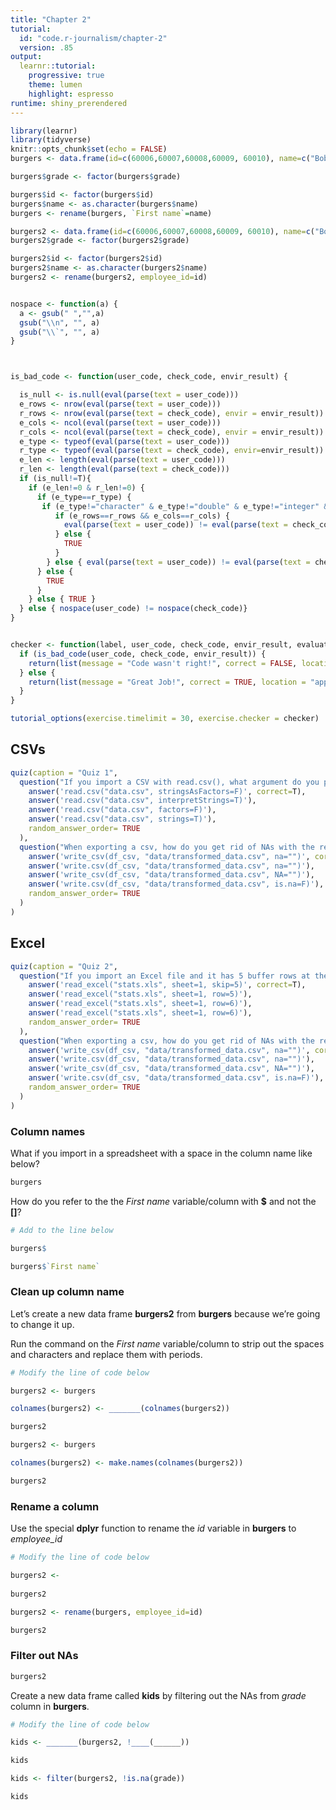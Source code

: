 ```yaml
---
title: "Chapter 2"
tutorial:
  id: "code.r-journalism/chapter-2"
  version: .85
output:
  learnr::tutorial:
    progressive: true
    theme: lumen
    highlight: espresso
runtime: shiny_prerendered
---
```




```r
library(learnr)
library(tidyverse)
knitr::opts_chunk$set(echo = FALSE)
burgers <- data.frame(id=c(60006,60007,60008,60009, 60010), name=c("Bob", "Linda", "Louise", "Tina", "Gene"), age=c(45, 44, 12, 13, 11), grade=c(NA, NA, "seventh", "eighth", "sixth"))

burgers$grade <- factor(burgers$grade)

burgers$id <- factor(burgers$id)
burgers$name <- as.character(burgers$name)
burgers <- rename(burgers, `First name`=name)

burgers2 <- data.frame(id=c(60006,60007,60008,60009, 60010), name=c("Bob", "Linda", "Louise", "Tina", "Gene"), age=c(45, 44, 12, 13, 11), grade=c(NA, NA, "seventh", "eighth", "sixth"))
burgers2$grade <- factor(burgers2$grade)

burgers2$id <- factor(burgers2$id)
burgers2$name <- as.character(burgers2$name)
burgers2 <- rename(burgers2, employee_id=id)


nospace <- function(a) {
  a <- gsub(" ","",a) 
  gsub("\\n", "", a)
  gsub("\\`", "", a)
}



is_bad_code <- function(user_code, check_code, envir_result) {

  is_null <- is.null(eval(parse(text = user_code)))
  e_rows <- nrow(eval(parse(text = user_code)))
  r_rows <- nrow(eval(parse(text = check_code), envir = envir_result))
  e_cols <- ncol(eval(parse(text = user_code)))
  r_cols <- ncol(eval(parse(text = check_code), envir = envir_result))
  e_type <- typeof(eval(parse(text = user_code)))
  r_type <- typeof(eval(parse(text = check_code), envir=envir_result))
  e_len <- length(eval(parse(text = user_code)))
  r_len <- length(eval(parse(text = check_code)))
  if (is_null!=T){
    if (e_len!=0 & r_len!=0) {
      if (e_type==r_type) {
       if (e_type!="character" & e_type!="double" & e_type!="integer" & e_type!="logical")  {
          if (e_rows==r_rows && e_cols==r_cols) {
            eval(parse(text = user_code)) != eval(parse(text = check_code), envir = envir_result)
          } else {
            TRUE
          }
        } else { eval(parse(text = user_code)) != eval(parse(text = check_code), envir = envir_result) }
      } else {
        TRUE
      }
    } else { TRUE }
  } else { nospace(user_code) != nospace(check_code)}
}


checker <- function(label, user_code, check_code, envir_result, evaluate_result, ...) {
  if (is_bad_code(user_code, check_code, envir_result)) {
    return(list(message = "Code wasn't right!", correct = FALSE, location = "append"))
  } else {
    return(list(message = "Great Job!", correct = TRUE, location = "append"))
  }
}  

tutorial_options(exercise.timelimit = 30, exercise.checker = checker)

```


## CSVs

```r
quiz(caption = "Quiz 1",
  question("If you import a CSV with read.csv(), what argument do you pass to make sure strings are not interpreted as factors?",
    answer('read.csv("data.csv", stringsAsFactors=F)', correct=T),
    answer('read.csv("data.csv", interpretStrings=T)'),
    answer('read.csv("data.csv", factors=F)'),
    answer('read.csv("data.csv", strings=T)'),
    random_answer_order= TRUE
  ),
  question("When exporting a csv, how do you get rid of NAs with the readr package?",
    answer('write_csv(df_csv, "data/transformed_data.csv", na="")', correct = TRUE),
    answer('write.csv(df_csv, "data/transformed_data.csv", na="")'),
    answer('write_csv(df_csv, "data/transformed_data.csv", NA="")'),
    answer('write.csv(df_csv, "data/transformed_data.csv", is.na=F)'),
    random_answer_order= TRUE
  )
)

```

## Excel

```r
quiz(caption = "Quiz 2",
  question("If you import an Excel file and it has 5 buffer rows at the top before the real data starts, how do you deal with that using the **readxl** package?",
    answer('read_excel("stats.xls", sheet=1, skip=5)', correct=T),
    answer('read_excel("stats.xls", sheet=1, row=5)'),
    answer('read_excel("stats.xls", sheet=1, row=6)'),
    answer('read_excel("stats.xls", sheet=1, row=6)'),
    random_answer_order= TRUE
  ),
  question("When exporting a csv, how do you get rid of NAs with the readr package?",
    answer('write_csv(df_csv, "data/transformed_data.csv", na="")', correct = TRUE),
    answer('write.csv(df_csv, "data/transformed_data.csv", na="")'),
    answer('write_csv(df_csv, "data/transformed_data.csv", NA="")'),
    answer('write.csv(df_csv, "data/transformed_data.csv", is.na=F)'),
    random_answer_order= TRUE
  )
)
```


### Column names

What if you import in a spreadsheet with a space in the column name like below?

```r
burgers
```

How do you refer to the the *First name* variable/column with **$** and not the **[]**?

```r
# Add to the line below 

burgers$
```


```r
burgers$`First name`
``` 



### Clean up column name

Let's create a new data frame **burgers2** from **burgers** because we're going to change it up.

Run the command on the *First name* variable/column to strip out the spaces and characters and replace them with periods.


```r
# Modify the line of code below

burgers2 <- burgers

colnames(burgers2) <- _______(colnames(burgers2))

burgers2
```


```r
burgers2 <- burgers

colnames(burgers2) <- make.names(colnames(burgers2))

burgers2
``` 


### Rename a column

Use the special **dplyr** function to rename the *id* variable in **burgers** to *employee_id*



```r
# Modify the line of code below

burgers2 <- 
  
burgers2
```


```r
burgers2 <- rename(burgers, employee_id=id)

burgers2
``` 



### Filter out NAs

```r
burgers2
```

Create a new data frame called **kids** by filtering out the NAs from *grade* column in **burgers**.


```r
# Modify the line of code below 

kids <- _______(burgers2, !____(______))

kids
```


```r
kids <- filter(burgers2, !is.na(grade))

kids
``` 
